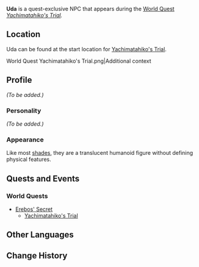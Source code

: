 {{Meta
<!-- Remove this template after adding the missing info -->
|missing_NPC_profile  = yes
}}
{{Character Infobox
|type             = Quest NPC
|deceased         = Past
|image            = NPC Uda.png
|region           = Inazuma
|affiliation      = Enkanomiya
|affiliation2     = Jibashiri
|affiliation3     = Shades of Tokoyo
}}
'''Uda''' is a quest-exclusive NPC that appears during the [[World Quest]] ''[[Yachimatahiko's Trial]].''

==Location==
Uda can be found at the start location for [[Yachimatahiko's Trial]].

<gallery hideaddbutton="true" captionalign="center">
World Quest Yachimatahiko's Trial.png|Additional context
</gallery>

==Profile==
<!-- detailed story/lore information goes here -->
''(To be added.)''

===Personality===
''(To be added.)''

===Appearance===
Like most [[Shades of Tokoyo|shades]], they are a translucent humanoid figure without defining physical features.

==Quests and Events==
===World Quests===
* [[Erebos' Secret]]
** [[Yachimatahiko's Trial]]

==Other Languages==
{{Other Languages|default_hidden = 1
|en      = Uda
|zhs     = 宇陀
|zhs_rm  = Yǔtuó
|zht     = 宇陀
|zht_rm  = Yǔtuó
|ja      = 宇陀
|ja_rm   = Uda
|ko      = 우다
|ko_rm   = Uda
|es      = Uda
|fr      = Uda
|ru      = Уда
|th      = Uda
|vi      = Uda
|de      = Uda
|id      = Uda
|pt      = Uda
}}

==Change History==
{{Change History|2.4}}
